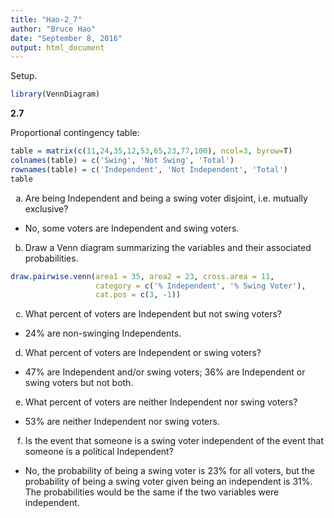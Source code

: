 ---
title: "Hao-2_7"
author: "Bruce Hao"
date: "September 8, 2016"
output: html_document
---

Setup.
```{r message=FALSE, warning=FALSE}
library(VennDiagram)
```


**2.7**

Proportional contingency table: 

```{r echo=FALSE}
table = matrix(c(11,24,35,12,53,65,23,77,100), ncol=3, byrow=T)
colnames(table) = c('Swing', 'Not Swing', 'Total')
rownames(table) = c('Independent', 'Not Independent', 'Total')
table
```

a) Are being Independent and being a swing voter disjoint, i.e. mutually exclusive?
+ No, some voters are Independent and swing voters.
b) Draw a Venn diagram summarizing the variables and their associated probabilities. 

```{r fig.align='center'}
draw.pairwise.venn(area1 = 35, area2 = 23, cross.area = 11, 
                   category = c('% Independent', '% Swing Voter'), 
                   cat.pos = c(3, -1))
```

c) What percent of voters are Independent but not swing voters?
+ 24% are non-swinging Independents.

d) What percent of voters are Independent or swing voters?
+ 47% are Independent and/or swing voters; 36% are Independent or swing voters but not both.

e) What percent of voters are neither Independent nor swing voters?
+ 53% are neither Independent nor swing voters.

f) Is the event that someone is a swing voter independent of the event that someone is a political
Independent?
+ No, the probability of being a swing voter is 23% for all voters, but the probability of being a swing voter given being an independent is 31%. The probabilities would be the same if the two variables were independent. 
